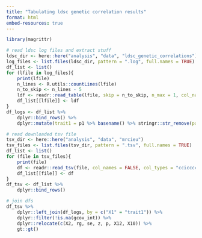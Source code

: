 ```yaml
---
title: "Tabulating ldsc genetic correlation results" 
format: html
embed-resources: true
---
```


```r
library(magrittr)
```

```r
# read ldsc log files and extract stuff
ldsc_dir <- here::here("analysis", "data", "ldsc_genetic_correlations")
log_files <- list.files(ldsc_dir, pattern = ".log", full.names = TRUE)
df_list <- list()
for (lfile in log_files){
    print(lfile)
    n_lines <- R.utils::countLines(lfile)
    n_to_skip <- n_lines - 5
    ldf <- readr::read_table(lfile, skip = n_to_skip, n_max = 1, col_names = TRUE, col_types = "ccdddddddddd")
    df_list[[lfile]] <- ldf
}
df_logs <- df_list %>%
    dplyr::bind_rows() %>%
    dplyr::mutate(trait1 = p1 %>% basename() %>% stringr::str_remove(pattern = ".sumstats.gz"))

```

```r
# read downloaded tsv file
tsv_dir <- here::here("analysis", "data", "mrcieu")
tsv_files <- list.files(tsv_dir, pattern = ".tsv", full.names = TRUE)
df_list <- list()
for (file in tsv_files){
    print(file)
    df <- readr::read_tsv(file, col_names = FALSE, col_types = "cciccccciccicicccciiid")
    df_list[[file]] <- df
}
df_tsv <- df_list %>%
    dplyr::bind_rows() 
```


```r
# join dfs
df_tsv %>%
    dplyr::left_join(df_logs, by = c("X1" = "trait1")) %>%
    dplyr::filter(!is.na(gcov_int)) %>%
    dplyr::relocate(c(X2, rg, se, z, p, X12, X10)) %>%
    gt::gt()
```